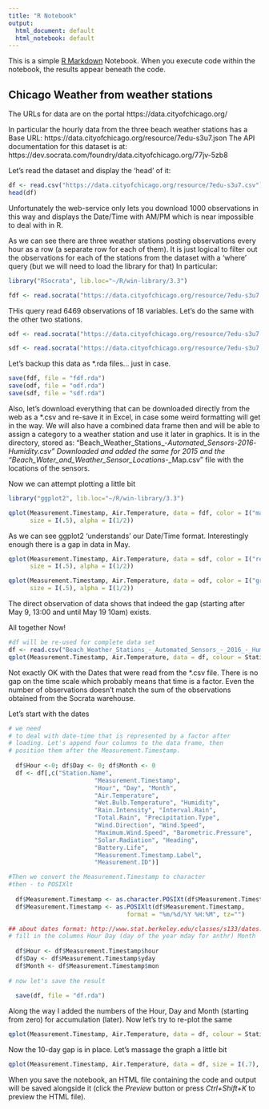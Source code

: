 ---
title: "R Notebook"
output:
  html_document: default
  html_notebook: default
---

This is a simple [R Markdown](http://rmarkdown.rstudio.com) Notebook. When you execute code within the notebook, the results appear beneath the code. 

## Chicago Weather from weather stations

The  URLs for data are on the portal https://data.cityofchicago.org/ 

In particular the hourly data from the three beach weather stations has a Base URL: 
https://data.cityofchicago.org/resource/7edu-s3u7.json 
The API documentation for this dataset is at:
https://dev.socrata.com/foundry/data.cityofchicago.org/77jv-5zb8

Let's read the dataset and display the 'head' of it:

```{r}
df <- read.csv("https://data.cityofchicago.org/resource/7edu-s3u7.csv")
head(df)

```

Unfortunately the web-service only lets you download 1000 observations in this way and displays the Date/Time with AM/PM which is near impossible to deal with in R.

As we can see there are three weather stations posting observations every hour as a row (a separate row for each of them). It is just logical to filter out the observations for each of the stations from the dataset with a 'where' query (but we will need to load the library for that) In particular:

```{r}
library("RSocrata", lib.loc="~/R/win-library/3.3")

fdf <- read.socrata("https://data.cityofchicago.org/resource/7edu-s3u7.csv?$where=station_name=\"Foster Weather Station\"")
```

THis query read 6469 observations of 18 variables. Let's do the same with the other two stations.

```{r}
odf <- read.socrata("https://data.cityofchicago.org/resource/7edu-s3u7.csv?$where=station_name=\"Oak Street Weather Station\"")

sdf <- read.socrata("https://data.cityofchicago.org/resource/7edu-s3u7.csv?$where=station_name=\"63rd Street Weather Station\"")
```

Let's backup this data as *.rda files... just in case.

```{r}
save(fdf, file = "fdf.rda")
save(odf, file = "odf.rda")
save(sdf, file = "sdf.rda")
```

Also, let's download everything that can be downloaded directly from the web as a *.csv and re-save it in Excel, in case some weird formatting will get in the way. We will also have a combined data frame then and will be able to assign a category to a weather station and use it later in graphics.
It is in the directory, stored as: "Beach_Weather_Stations_-_Automated_Sensors_-_2016_-_Humidity.csv"
Downloaded and added the same for 2015 and the "Beach_Water_and_Weather_Sensor_Locations_-_Map.csv" file with the locations of the sensors.

Now we can attempt plotting a little bit

```{r}
library("ggplot2", lib.loc="~/R/win-library/3.3")

qplot(Measurement.Timestamp, Air.Temperature, data = fdf, color = I("magenta"), 
      size = I(.5), alpha = I(1/2))
```


As we can see ggplot2 'understands' our Date/Time format. Interestingly enough there is a gap in data in May.

```{r}
qplot(Measurement.Timestamp, Air.Temperature, data = sdf, color = I("red"), 
      size = I(.5), alpha = I(1/2))
```

```{r}
qplot(Measurement.Timestamp, Air.Temperature, data = odf, color = I("green"), 
      size = I(.5), alpha = I(1/2))
```

The direct observation of data shows that indeed the gap (starting after May 9, 13:00 and until May 19 10am) exists.

All together Now!

```{r}
#df will be re-used for complete data set
df <- read.csv("Beach_Weather_Stations_-_Automated_Sensors_-_2016_-_Humidity.csv")
qplot(Measurement.Timestamp, Air.Temperature, data = df, colour = Station.Name)
```

Not exactly OK with the Dates that were read from the *.csv file. There is no gap on the time scale which probably means that time is a factor.
Even the number of observations doesn't match the sum of the observations obtained from the Socrata warehouse.

Let's start with the dates

```{r}
# we need
# to deal with date-time that is represented by a factor after
# loading. Let's append four columns to the data frame, then
# position them after the Measurement.Timestamp. 
  
  df$Hour <-0; df$Day <- 0; df$Month <- 0
  df <- df[,c("Station.Name", 
                        "Measurement.Timestamp", 
                        "Hour", "Day", "Month", 
                        "Air.Temperature", 
                        "Wet.Bulb.Temperature", "Humidity", 
                        "Rain.Intensity", "Interval.Rain", 
                        "Total.Rain", "Precipitation.Type", 
                        "Wind.Direction", "Wind.Speed", 
                        "Maximum.Wind.Speed", "Barometric.Pressure", 
                        "Solar.Radiation", "Heading", 
                        "Battery.Life", 
                        "Measurement.Timestamp.Label", 
                        "Measurement.ID")]

#Then we convert the Measurement.Timestamp to character
#then - to POSIXlt
  
  df$Measurement.Timestamp <- as.character.POSIXt(df$Measurement.Timestamp)
  df$Measurement.Timestamp <- as.POSIXlt(df$Measurement.Timestamp, 
                                 format = "%m/%d/%Y %H:%M", tz="")

## about dates format: http://www.stat.berkeley.edu/classes/s133/dates.html
# fill in the columns Hour Day (day of the year mday for anthr) Month
  
  df$Hour <- df$Measurement.Timestamp$hour
  df$Day <- df$Measurement.Timestamp$yday
  df$Month <- df$Measurement.Timestamp$mon
  
# now let's save the result
  
  save(df, file = "df.rda")
```

Along the way I added the numbers of the Hour, Day and Month (starting from zero) for accumulation (later). Now let's try to re-plot the same

```{r}
qplot(Measurement.Timestamp, Air.Temperature, data = df, colour = Station.Name)
```

Now the 10-day gap is in place. Let's massage the graph a little bit

```{r}
qplot(Measurement.Timestamp, Air.Temperature, data = df, size = I(.7), alpha = I(1/2), colour = Station.Name)
```


When you save the notebook, an HTML file containing the code and output will be saved alongside it (click the *Preview* button or press *Ctrl+Shift+K* to preview the HTML file).
